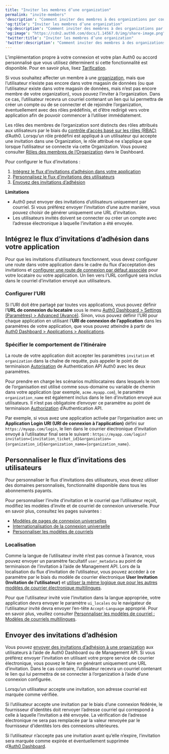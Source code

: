 ```yaml
---
title: "Inviter les membres d’une organization"
permalink: "invite-members"
'description': "Comment inviter des membres à des organizations par courriel."
'og:title': "Inviter les membres d’une organization"
'og:description': "Comment inviter des membres à des organizations par courriel."
'og:image': "https://cdn2.auth0.com/docs/1.14567.0/img/share-image.png"
'twitter:title': "Inviter les membres d’une organization"
'twitter:description': "Comment inviter des membres à des organizations par courriel."
---
```


<Card title="La disponibilité varie selon le plan Auth0">

L’implémentation propre à votre connexion et votre plan Auth0 ou accord personnalisé que vous utilisez déterminent si cette fonctionnalité est disponible. Pour en savoir plus, lisez [Tarification](https://auth0.com/pricing).

</Card>

Si vous souhaitez affecter un membre à une [organization](/docs/fr-ca/manage-users/organizations/organizations-overview), mais que l’utilisateur n’existe pas encore dans votre magasin de données (ou que l’utilisateur existe dans votre magasin de données, mais n’est pas encore membre de votre organization), vous pouvez l’inviter à l’organization. Dans ce cas, l’utilisateur recevra un courriel contenant un lien qui lui permettra de créer un compte ou de se connecter et de rejoindre l’organization, éventuellement avec des rôles prédéfinis, et d’être redirigé vers votre application afin de pouvoir commencer à l’utiliser immédiatement.

<Warning>

Les rôles des membres de l’organization sont distincts des rôles attribués aux utilisateurs par le biais du [contrôle d’accès basé sur les rôles (RBAC)](/docs/fr-ca/manage-users/access-control/rbac) d’Auth0. Lorsqu’un rôle prédéfini est appliqué à un utilisateur qui accepte une invitation dans une Organization, le rôle attribué ne s’applique que lorsque l’utilisateur se connecte via cette Organization. Vous pouvez consulter [Rôles des membres de l’Organization](/docs/fr-ca/manage-users/organizations/configure-organizations/retrieve-member-roles) dans le Dashboard.

</Warning>

Pour configurer le flux d’invitations :

1. [Intégrez le flux d’invitations d’adhésion dans votre application](#integrate-the-membership-invitation-flow-into-your-application)
2. [Personnalisez le flux d’invitations des utilisateurs](#customize-the-user-invitation-flow)
3. [Envoyez des invitations d’adhésion](#send-membership-invitations)

<Callout icon="file-lines" color="#0EA5E9" iconType="regular">

**Limitations**

* Auth0 peut envoyer des invitations d’utilisateurs uniquement par courriel. Si vous préférez envoyer l’invitation d’une autre manière, vous pouvez choisir de générer uniquement une URL d’invitation.
* Les utilisateurs invités doivent se connecter ou créer un compte avec l’adresse électronique à laquelle l’invitation a été envoyée.

</Callout>

## Intégrez le flux d’invitations d’adhésion dans votre application

Pour que les invitations d’utilisateurs fonctionnent, vous devez configurer une route dans votre application dans le cadre du flux d’acceptation des invitations et [configurer une route de connexion par défaut associée](/docs/fr-ca/authenticate/login/auth0-universal-login/configure-default-login-routes) pour votre locataire ou votre application. Un lien vers l’URL configuré sera inclus dans le courriel d’invitation envoyé aux utilisateurs.

### Configurer l’URI

Si l’URI doit être partagé par toutes vos applications, vous pouvez définir l’**URL de connexion du locataire** sous le menu [Auth0 Dashboard > Settings (Paramètres) > Advanced (Avancé)](https://manage.auth0.com/#/tenant/advanced). Sinon, vous pouvez définir l’URI pour chaque application en utilisant l’**URI de connexion de l’application** dans les paramètres de votre application, que vous pouvez atteindre à partir de [Auth0 Dashboard > Applications > Applications](https://manage.auth0.com/#/applications).

### Spécifier le comportement de l’itinéraire

La route de votre application doit accepter les paramètres `invitation` et `organization` dans la chaîne de requête, puis appeler le point de terminaison [Autorisation](https://auth0.com/docs/api/authentication#authorize-application) de Authentication API Auth0 avec les deux paramètres.

<Callout icon="file-lines" color="#0EA5E9" iconType="regular">

Pour prendre en charge les scénarios multilocataires dans lesquels le nom de l’organisation est utilisé comme sous-domaine ou variable de chemin dans votre application (par exemple, `acme.myapp.com`), le paramètre `organization_name` est également inclus dans le lien d’invitation envoyé aux utilisateurs. Il n’est pas obligatoire d’envoyer ce paramètre au point de terminaison [Authorization](https://auth0.com/docs/api/authentication#authorize-application) d’Authentication API.

</Callout>

Par exemple, si vous avez une application activée par l’organisation avec un **Application Login URI (URI de connexion à l’application)** défini sur `https://myapp.com/login`, le lien dans le courrier électronique d’invitation envoyé à l’utilisateur final sera le suivant : `https://myapp.com/login?invitation={invitation_ticket_id}&organization={organization_id}&organization_name={organization_name}`.

## Personnaliser le flux d’invitations des utilisateurs

<Callout icon="file-lines" color="#0EA5E9" iconType="regular">

Pour personnaliser le flux d’invitations des utilisateurs, vous devez utiliser des domaines personnalisés, fonctionnalité disponible dans tous les abonnements payants.

</Callout>

Pour personnaliser l’invite d’invitation et le courriel que l’utilisateur reçoit, modifiez les modèles d’invite et de courriel de connexion universelle. Pour en savoir plus, consultez les pages suivantes :

* [Modèles de pages de connexion universelles](/docs/fr-ca/customize/login-pages/universal-login/customize-templates)
* [Internationalisation de la connexion universelle](/docs/fr-ca/customize/internationalization-and-localization/universal-login-internationalization)
* [Personnaliser les modèles de courriels](/docs/fr-ca/customize/email/email-templates)

### Localisation

Comme la langue de l’utilisateur invité n’est pas connue à l’avance, vous pouvez envoyer un paramètre facultatif `user_metadata` au point de terminaison de l’invitation à l’aide de <Tooltip href="/docs/fr-ca/glossary?term=management-api" tip="Management API
Un produit permettant aux clients d’effectuer des tâches administratives." cta="Voir le glossaire">Management API</Tooltip>. Lors de la localisation du flux d’invitation de l’utilisateur, vous pouvez accéder à ce paramètre par le biais du modèle de courrier électronique **User Invitation (Invitation de l’utilisateur)** et [utiliser la même logique que pour les autres modèles de courrier électronique multilingues](/docs/fr-ca/customize/email/email-templates).

Pour que l’utilisateur invité voie l’invitation dans la langue appropriée, votre application devra envoyer le paramètre `ui_locales` ou le navigateur de l’utilisateur invité devra envoyer l’en-tête `Accept-Language` approprié. Pour en savoir plus, veuillez consulter [Personnaliser les modèles de courriel : Modèles de courriels multilingues](/docs/fr-ca/customize/email/email-templates).

## Envoyer des invitations d’adhésion

Vous pouvez [envoyer des invitations d’adhésion à une organization](/docs/fr-ca/manage-users/organizations/configure-organizations/send-membership-invitations) aux utilisateurs à l’aide de <Tooltip href="/docs/fr-ca/glossary?term=auth0-dashboard" tip="Auth0 Dashboard
Principal produit d’Auth0 pour configurer vos services." cta="Voir le glossaire">Auth0 Dashboard</Tooltip> ou de Management API. Si vous préférez envoyer l’invitation en utilisant votre propre service de courrier électronique, vous pouvez le faire en générant uniquement une URL d’invitation. Dans le cas contraire, l’utilisateur recevra un courriel contenant le lien qui lui permettra de se connecter à l’organization à l’aide d’une connexion configurée.

<Callout icon="file-lines" color="#0EA5E9" iconType="regular">

Lorsqu’un utilisateur accepte une invitation, son adresse courriel est marquée comme vérifiée.

Si l’utilisateur accepte une invitation par le biais d’une connexion fédérée, le fournisseur d’identités doit renvoyer l’adresse courriel qui correspond à celle à laquelle l’invitation a été envoyée. La vérification de l’adresse électronique ne sera pas remplacée par la valeur renvoyée par le fournisseur d’identités lors des connexions ultérieures.

Si l’utilisateur n’accepte pas une invitation avant qu’elle n’expire, l’invitation sera marquée comme expirée et éventuellement supprimée d’[Auth0 Dashboard](/docs/fr-ca/get-started/auth0-overview/dashboard).

</Callout>

